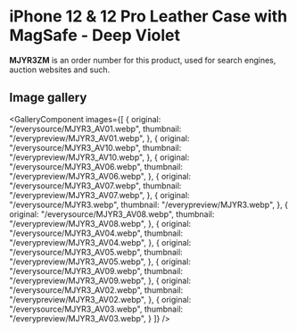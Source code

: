 
# iPhone 12 & 12 Pro Leather Case with MagSafe - Deep Violet

<Callout type='info' emoji='👉🏻'>**MJYR3ZM** is an order number for this product, used for search engines, auction websites and such.</Callout>

## Image gallery

<GalleryComponent
    images={[
      {
        original: "/everysource/MJYR3_AV01.webp",
        thumbnail: "/everypreview/MJYR3_AV01.webp",
      },
      {
        original: "/everysource/MJYR3_AV10.webp",
        thumbnail: "/everypreview/MJYR3_AV10.webp",
      },
      {
        original: "/everysource/MJYR3_AV06.webp",
        thumbnail: "/everypreview/MJYR3_AV06.webp",
      },
      {
        original: "/everysource/MJYR3_AV07.webp",
        thumbnail: "/everypreview/MJYR3_AV07.webp",
      },
      {
        original: "/everysource/MJYR3.webp",
        thumbnail: "/everypreview/MJYR3.webp",
      },
      {
        original: "/everysource/MJYR3_AV08.webp",
        thumbnail: "/everypreview/MJYR3_AV08.webp",
      },
      {
        original: "/everysource/MJYR3_AV04.webp",
        thumbnail: "/everypreview/MJYR3_AV04.webp",
      },
      {
        original: "/everysource/MJYR3_AV05.webp",
        thumbnail: "/everypreview/MJYR3_AV05.webp",
      },
      {
        original: "/everysource/MJYR3_AV09.webp",
        thumbnail: "/everypreview/MJYR3_AV09.webp",
      },
      {
        original: "/everysource/MJYR3_AV02.webp",
        thumbnail: "/everypreview/MJYR3_AV02.webp",
      },
      {
        original: "/everysource/MJYR3_AV03.webp",
        thumbnail: "/everypreview/MJYR3_AV03.webp",
      }
    ]}
  />
